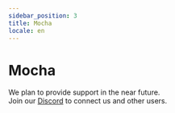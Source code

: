 ```yaml
---
sidebar_position: 3
title: Mocha
locale: en
---
```


# Mocha

We plan to provide support in the near future.  
Join our [Discord](/community/discord) to connect us and other users.
